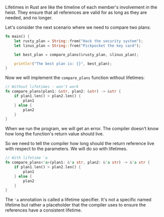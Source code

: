 Lifetimes in Rust are like the timeline of each member's involvement in the heist. They ensure that all references are valid for as long as they are needed, and no longer.

Let's consider the next scenario where we need to compare two plans:

```rust
fn main() {
    let rusty_plan = String::from("Hack the security system");
    let linus_plan = String::from("Pickpocket the key card");

    let best_plan = compare_plans(&rusty_plan, &linus_plan);

    println!("The best plan is: {}", best_plan);
}
```

Now we will implement the `compare_plans` function without lifetimes:

```rust
// Without lifetimes - won't work
fn compare_plans(plan1: &str, plan2: &str) -> &str {
    if plan1.len() > plan2.len() {
        plan1
    } else {
        plan2
    }
}
```

When we run the program, we will get an error. The compiler doesn't know how long the function's return value should live.

So we need to tell the compiler how long should the return reference live with respect to the parameters. We will do so with lifetimes.

```rust
// With lifetime 'a
fn compare_plans<'a>(plan1: &'a str, plan2: &'a str) -> &'a str {
    if plan1.len() > plan2.len() {
        plan1
    } else {
        plan2
    }
}
```

The `'a` annotation is called a lifetime specifier. It's not a specific named lifetime but rather a placeholder that the compiler uses to ensure the references have a consistent lifetime.